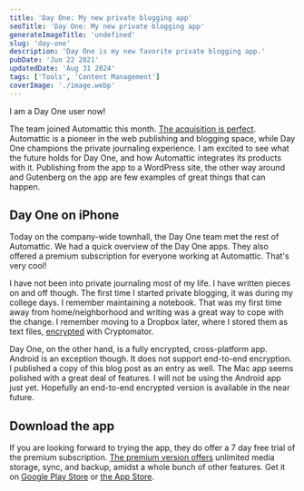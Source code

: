 ```yaml
---
title: 'Day One: My new private blogging app'
seoTitle: 'Day One: My new private blogging app'
generateImageTitle: 'undefined'
slug: 'day-one'
description: 'Day One is my new favorite private blogging app.'
pubDate: 'Jun 22 2021'
updatedDate: 'Aug 31 2024'
tags: ['Tools', 'Content Management']
coverImage: './image.webp'
---
```


I am a Day One user now!

The team joined Automattic this month. [The acquisition is perfect](https://dayoneapp.com/blog/day-one-at-automattic). Automattic is a pioneer in the web publishing and blogging space, while Day One champions the private journaling experience. I am excited to see what the future holds for Day One, and how Automattic integrates its products with it. Publishing from the app to a WordPress site, the other way around and Gutenberg on the app are few examples of great things that can happen.

## Day One on iPhone

Today on the company-wide townhall, the Day One team met the rest of Automattic. We had a quick overview of the Day One apps. They also offered a premium subscription for everyone working at Automattic. That's very cool!

I have not been into private journaling most of my life. I have written pieces on and off though. The first time I started private blogging, it was during my college days. I remember maintaining a notebook. That was my first time away from home/neighborhood and writing was a great way to cope with the change. I remember moving to a Dropbox later, where I stored them as text files, [encrypted](https://blogarunsathiya.wordpress.com/tag/encrypted-email/) with Cryptomator.

Day One, on the other hand, is a fully encrypted, cross-platform app. Android is an exception though. It does not support end-to-end encryption. I published a copy of this blog post as an entry as well. The Mac app seems polished with a great deal of features. I will not be using the Android app just yet. Hopefully an end-to-end encrypted version is available in the near future.

## Download the app

If you are looking forward to trying the app, they do offer a 7 day free trial of the premium subscription. [The premium version offers](https://dayoneapp.com/pricing/) unlimited media storage, sync, and backup, amidst a whole bunch of other features. Get it on [Google Play Store](https://play.google.com/store/apps/details?id=com.dayoneapp.dayone) or [the App Store](https://apps.apple.com/us/app/day-one/id1055511498).
